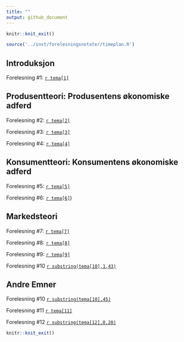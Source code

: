```yaml
---
title: ""
output: github_document
---
```


```r
knitr::knit_exit()
```


```r
source('../inst/forelesningsnotater/timeplan.R')
```

## Introduksjon

Forelesning #1: [`r tema[1]`](https://github.com/joernih/SFB10816Mikrooekonomi/blob/main/inst/forelesningsnotater/pdfs/1-3_introduksjon.pdf)

## Produsentteori: Produsentens økonomiske adferd

Forelesning #2: [`r tema[2]`](https://github.com/joernih/SFB10816Mikrooekonomi/blob/main/inst/forelesningsnotater/pdfs/4_produsent_teknologi.pdf)

Forelesning #3: [`r tema[3]`](https://github.com/joernih/sfb10816mikrooekonomi/blob/main/inst/forelesningsnotater/pdfs/5_produsent_innt_kostn.pdf)

Forelesning #4: [`r tema[4]`](https://github.com/joernih/sfb10816mikrooekonomi/blob/main/inst/forelesningsnotater/pdfs/6_produsent_prodm_arbm.pdf)

## Konsumentteori: Konsumentens økonomiske adferd

Forelesning #5: [`r tema[5]`](https://github.com/joernih/SFB10816Mikrooekonomi/blob/main/inst/forelesningsnotater/pdfs/7_konsumentens_tilpasning.pdf)

Forelesning #6: [`r tema[6]`](https://github.com/joernih/SFB10816Mikrooekonomi/blob/main/inst/forelesningsnotater/pdfs/8_gode_og_arbeidsmarked.pdf))

## Markedsteori

Forelesning #7: [`r tema[7]`](https://github.com/joernih/sfb10816mikrooekonomi/blob/main/inst/forelesningsnotater/pdfs/9_markedsteori_fk.pdf)

Forelesning #8: [`r tema[8]`](https://github.com/joernih/sfb10816mikrooekonomi/blob/main/inst/forelesningsnotater/pdfs/10_markedsteori_mp.pdf)

Forelesning #9: [`r tema[9]`](https://github.com/joernih/SFB10816Mikrooekonomi/blob/main/inst/forelesningsnotater/pdfs/11_markedsteori_uk.pdf)

Forelesning #10  [`r substring(tema[10],1,43)`](https://github.com/joernih/SFB10816Mikrooekonomi/blob/main/inst/forelesningsnotater/pdfs/12_prisdiskriminering.pdf)

## Andre Emner

Forelesning #10 [`r substring(tema[10],45)`](https://github.com/joernih/SFB10816Mikrooekonomi/blob/main/inst/forelesningsnotater/pdfs/14_18_andre_emner.pdf)

Forelesning #11  [`r tema[11]`](https://github.com/joernih/SFB10816Mikrooekonomi/blob/main/inst/forelesningsnotater/pdfs/13_effektivitet_markedssvikt.pdf)

Forelesning #12 [`r substring(tema[12],0,20)`](https://github.com/joernih/SFB10816Mikrooekonomi/blob/main/inst/forelesningsnotater/pdfs/15_tilpasning_tid.pdf)

```r
knitr::knit_exit()
```



